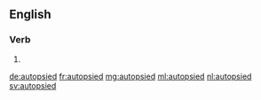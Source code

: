==English==

===Verb===
{{head|en|verb form}}

# {{en-past of|autopsy}}

[[de:autopsied]]
[[fr:autopsied]]
[[mg:autopsied]]
[[ml:autopsied]]
[[nl:autopsied]]
[[sv:autopsied]]